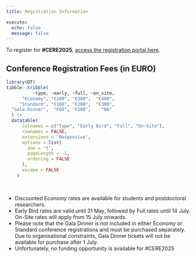 ```yaml
---
title: Registration Information

execute: 
  echo: false
  message: false
---
```


To register for **#CERE2025**, [access the registration portal here](https://uga.azur-colloque.fr/inscription/en/232/inscription){.btn .btn-outline-primary .btn role="button" data-toggle="tooltip" title="CERE2025 Registration Portal"}.

## Conference Registration Fees (in EURO)

```r

library(DT)
tibble::tribble(
          ~type, ~early, ~full, ~on_site,
      "Economy", "€280", "€360",  "€460",
     "Standard", "€160", "€200",  "€300",
  "Gala Dinner",  "€60", "€100",    "NA"
  ) |> 
  datatable(
      colnames = c("Type", "Early Bird", "Full", "On-Site"),
      rownames = FALSE,
      extensions = 'Responsive',
      options = list(
        dom = 't', 
        pageLength = -1, 
        ordering = FALSE
      ),
      escape = FALSE
    )

```

<br>

- Discounted Economy rates are available for students and postdoctoral researchers.
- Early Bird rates are valid until 31 May, followed by Full rates until 14 July. On-Site rates will apply from 15 July onwards.
- Please note that the Gala Dinner is not included in either Economy or Standard conference registrations and must be purchased separately. Due to organisational constraints, Gala Dinner tickets will not be available for purchase after 1 July.
- Unfortunately, no funding opportunity is available for #CERE2025
